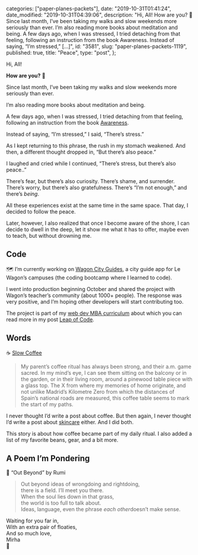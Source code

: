 
  categories: ["paper-planes-packets"],
  date: "2019-10-31T01:41:24",
  date_modified: "2019-10-31T04:39:06",
  description:
    "Hi, All! How are you? 🍃 Since last month, I’ve been taking my walks and slow weekends more seriously than ever. I’m also reading more books about meditation and being. A few days ago, when I was stressed, I tried detaching from that feeling, following an instruction from the book Awareness. Instead of saying, “I’m stressed,” […]",
  id: "3581",
  slug: "paper-planes-packets-1119",
  published: true,
  title: "Peace",
  type: "post",
};


Hi, All!

**How are you?** 🍃

Since last month, I’ve been taking my walks and slow weekends more seriously than ever.

I’m also reading more books about meditation and being.

A few days ago, when I was stressed, I tried detaching from that feeling, following an instruction from the book [Awareness](https://www.amazon.com/dp/0385249373).

Instead of saying, “I’m stressed,” I said, “There’s stress.”

As I kept returning to this phrase, the rush in my stomach weakened. And then, a different thought dropped in, “But there’s also peace.”

I laughed and cried while I continued, “There’s stress, but there’s also peace..”

There’s fear, but there’s also curiosity. There’s shame, and surrender. There’s worry, but there’s also gratefulness. There’s “I’m not enough,” and there’s _being_.

All these experiences exist at the same time in the same space. That day, I decided to follow the peace.

Later, however, I also realized that once I become aware of the shore, I can decide to dwell in the deep, let it show me what it has to offer, maybe even to teach, but without drowning me.

## Code

🗺 I’m currently working on [Wagon City Guides](https://github.com/mirhamasala/lw_city_guide), a city guide app for Le Wagon’s campuses (the coding bootcamp where I learned to code).

I went into production beginning October and shared the project with Wagon’s teacher’s community (about 1000+ people). The response was very positive, and I’m hoping other developers will start contributing too.

The project is part of my [web dev MBA curriculum](/posts/leap-of-code#the-curriculum) about which you can read more in my post [Leap of Code](/posts/leap-of-code).

## Words

☕️ [Slow Coffee](/posts/slow-coffee)

> My parent’s coffee ritual has always been strong, and their a.m. game sacred. In my mind’s eye, I can see them sitting on the balcony or in the garden, or in their living room, around a pinewood table piece with a glass top. The X from where my memories of home originate, and not unlike Madrid’s Kilometre Zero from which the distances of Spain’s national roads are measured, this coffee table seems to mark the start of my paths.

I never thought I’d write a post about coffee. But then again, I never thought I’d write a post about [skincare](/posts/korean-skin-care-routine/) either. And I did both.

This story is about how coffee became part of my daily ritual. I also added a list of my favorite beans, gear, and a bit more.

## A Poem I’m Pondering

🔖 “Out Beyond” by Rumi

> Out beyond ideas of wrongdoing and rightdoing,\
> there is a field. I’ll meet you there.\
> When the soul lies down in that grass,\
> the world is too full to talk about.\
> Ideas, language, even the phrase *each other*doesn’t make sense.

Waiting for you far in,\
With an extra pair of floaties,\
And so much love,\
Mirha\
🌊

